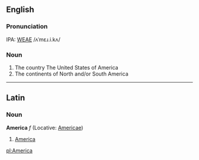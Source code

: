 ==English==
===Pronunciation===
IPA: [[WEAE]] /ʌˈmɛɹ.i.kʌ/

===Noun===
# The country The United States of America
# The continents of North and/or South America
----
==Latin==
===Noun===
'''America''' ''f'' (Locative: [[Americae]])

#[[America]]

[[pl:America]]